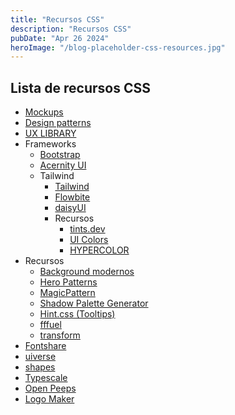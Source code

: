 ```yaml
---
title: "Recursos CSS"
description: "Recursos CSS"
pubDate: "Apr 26 2024"
heroImage: "/blog-placeholder-css-resources.jpg"
---
```


## Lista de recursos CSS

-   [Mockups](https://shots.so/)
-   [Design patterns](https://ui-patterns.com/patterns)
-   [UX LIBRARY](https://www.uxlibrary.org/)
-   Frameworks
    -   [Bootstrap](https://getbootstrap.com/)
    -   [Acernity UI](https://ui.aceternity.com/)
    -   Tailwind
        -   [Tailwind](https://tailwindcss.com/)
        -   [Flowbite](https://flowbite.com/)
        -   [daisyUI](https://daisyui.com/)
        -   Recursos
            -   [tints.dev](https://www.tints.dev/)
            -   [UI Colors](https://uicolors.app/create)
            -   [HYPERCOLOR](https://hypercolor.dev/)
-   Recursos
    -   [Background modernos](https://bg.ibelick.com/)
    -   [Hero Patterns](https://heropatterns.com/)
    -   [MagicPattern](https://www.magicpattern.design/tools/css-backgrounds)
    -   [Shadow Palette Generator](https://www.joshwcomeau.com/shadow-palette/)
    -   [Hint.css (Tooltips)](https://kushagra.dev/lab/hint/)
    -   [fffuel](https://fffuel.co/)
    -   [transform](https://transform.tools/)
-   [Fontshare](https://www.fontshare.com/)
-   [uiverse](https://uiverse.io/)
-   [shapes](https://shapes.framer.website/)
-   [Typescale](https://typescale.com/)
-   [Open Peeps](https://www.openpeeps.com/)
-   [Logo Maker](https://logo.com/)
